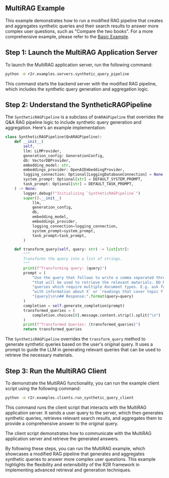 ## MultiRAG Example

This example demonstrates how to run a modified RAG pipeline that creates and aggregates synthetic queries and their search results to answer more complex user questions, such as "Compare the two books". For a more comprehensive example, please refer to the [Basic Example](/getting-started/basic-example).

## Step 1: Launch the MultiRAG Application Server

To launch the MultiRAG application server, run the following command:

```bash
python -m r2r.examples.servers.synthetic_query_pipeline
```

This command starts the backend server with the modified RAG pipeline, which includes the synthetic query generation and aggregation logic.

## Step 2: Understand the SyntheticRAGPipeline

The `SyntheticRAGPipeline` is a subclass of `QnARAGPipeline` that overrides the Q&A RAG pipeline logic to include synthetic query generation and aggregation. Here's an example implementation:

```python
class SyntheticRAGPipeline(QnARAGPipeline):
    def __init__(
        self,
        llm: LLMProvider,
        generation_config: GenerationConfig,
        db: VectorDBProvider,
        embedding_model: str,
        embeddings_provider: OpenAIEmbeddingProvider,
        logging_connection: Optional[LoggingDatabaseConnection] = None,
        system_prompt: Optional[str] = DEFAULT_SYSTEM_PROMPT,
        task_prompt: Optional[str] = DEFAULT_TASK_PROMPT,
    ) -> None:
        logger.debug(f"Initializing `SyntheticRAGPipeline`")
        super().__init__(
            llm,
            generation_config,
            db,
            embedding_model,
            embeddings_provider,
            logging_connection=logging_connection,
            system_prompt=system_prompt,
            task_prompt=task_prompt,
        )

    def transform_query(self, query: str) -> list[str]:
        """
        Transforms the query into a list of strings.
        """
        print(f"Transforming query: {query}")
        prompt = (
            "Use the query that follows to write a comma separated three queries "
            "that will be used to retrieve the relevant materials. DO NOT generate "
            "queries which require multiple document types. E.g. ask for `lecture notes "
            "with information about X` or `readings that cover topic Y`.\n\n## Query:\n"
            "{query}\n\n## Response:".format(query=query)
        )
        completion = self.generate_completion(prompt)
        transformed_queries = (
            completion.choices[0].message.content.strip().split("\n")
        )
        print(f"Transformed Queries: {transformed_queries}")
        return transformed_queries
```

The `SyntheticRAGPipeline` overrides the `transform_query` method to generate synthetic queries based on the user's original query. It uses a prompt to guide the LLM in generating relevant queries that can be used to retrieve the necessary materials.

## Step 3: Run the MultiRAG Client

To demonstrate the MultiRAG functionality, you can run the example client script using the following command:

```bash
python -m r2r.examples.clients.run_synthetic_query_client
```

This command runs the client script that interacts with the MultiRAG application server. It sends a user query to the server, which then generates synthetic queries, retrieves relevant search results, and aggregates them to provide a comprehensive answer to the original query.

The client script demonstrates how to communicate with the MultiRAG application server and retrieve the generated answers.

By following these steps, you can run the MultiRAG example, which showcases a modified RAG pipeline that generates and aggregates synthetic queries to answer more complex user questions. This example highlights the flexibility and extensibility of the R2R framework in implementing advanced retrieval and generation techniques.